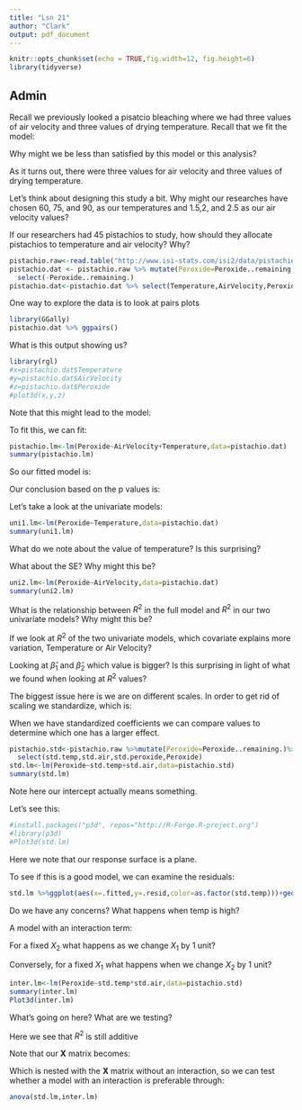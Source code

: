 ```yaml
---
title: "Lsn 21"
author: "Clark"
output: pdf_document
---
```


```r
knitr::opts_chunk$set(echo = TRUE,fig.width=12, fig.height=6)
library(tidyverse)
```

## Admin

Recall we previously looked a pisatcio bleaching where we had three values of air velocity and three values of drying temperature.  Recall that we fit the model:


\vspace{1.in}

Why might we be less than satisfied by this model or this analysis?

\vspace{1.in}

As it turns out, there were three values for air velocity and three values of drying temperature. 

Let's think about designing this study a bit.  Why might our researches have chosen 60, 75, and 90, as our temperatures and 1.5,2, and 2.5 as our air velocity values?

\vspace{.5in}

If our researchers had 45 pistachios to study, how should they allocate pistachios to temperature and air velocity? Why?

\vspace{1.in}


```r
pistachio.raw<-read.table("http://www.isi-stats.com/isi2/data/pistachioStudy.txt",header=T)
pistachio.dat <- pistachio.raw %>% mutate(Peroxide=Peroxide..remaining.)%>%
  select(-Peroxide..remaining.)
pistachio.dat<-pistachio.dat %>% select(Temperature,AirVelocity,Peroxide)
```

One way to explore the data is to look at pairs plots

```r
library(GGally)
pistachio.dat %>% ggpairs()
```

What is this output showing us?

\vspace{1.in}

```r
library(rgl)
#x=pistachio.dat$Temperature
#y=pistachio.dat$AirVelocity
#z=pistachio.dat$Peroxide
#plot3d(x,y,z)
```

Note that this might lead to the model:


\vspace{1.in}

To fit this, we can fit:

```r
pistachio.lm<-lm(Peroxide~AirVelocity+Temperature,data=pistachio.dat)
summary(pistachio.lm)
```

So our fitted model is:

\vspace{1.in}

Our conclusion based on the p values is:

\vspace{1.in}

Let's take a look at the univariate models:

```r
uni1.lm<-lm(Peroxide~Temperature,data=pistachio.dat)
summary(uni1.lm)
```

What do we note about the value of temperature?  Is this surprising?

\vspace{.5in}

What about the SE?  Why might this be?

\vspace{.5in}

```r
uni2.lm<-lm(Peroxide~AirVelocity,data=pistachio.dat)
summary(uni2.lm)
```

What is the relationship between $R^2$ in the full model and $R^2$ in our two univariate models?  Why might this be?

If we look at $R^2$ of the two univariate models, which covariate explains more variation, Temperature or Air Velocity?

\vspace{.5in}

Looking at $\hat{\beta}_1$ and $\hat{\beta}_2$ which value is bigger?  Is this surprising in light of what we found when looking at $R^2$ values?


\vspace{.5in}

The biggest issue here is we are on different scales.  In order to get rid of scaling we standardize, which is:

\vspace{.5in}

When we have standardized coefficients we can compare values to determine which one has a larger effect.

```r
pistachio.std<-pistachio.raw %>%mutate(Peroxide=Peroxide..remaining.)%>%
  select(std.temp,std.air,std.peroxide,Peroxide)
std.lm<-lm(Peroxide~std.temp+std.air,data=pistachio.std)
summary(std.lm)
```

Note here our intercept actually means something.  

\vspace{.5in}

Let's see this:
```r
#install.packages("p3d", repos="http://R-Forge.R-project.org")
#library(p3d)
#Plot3d(std.lm)
```

Here we note that our response surface is a plane.  

To see if this is a good model, we can examine the residuals:

```r
std.lm %>%ggplot(aes(x=.fitted,y=.resid,color=as.factor(std.temp)))+geom_point()
```

Do we have any concerns?  What happens when temp is high?  

\vspace{.5in}

A model with an interaction term:

\vspace{1.in}

For a fixed $X_2$ what happens as we change $X_1$ by 1 unit?  

\vspace{.5in}

Conversely, for a fixed $X_1$ what happens when we change $X_2$ by 1 unit?

\vspace{.5in}

```r
inter.lm<-lm(Peroxide~std.temp*std.air,data=pistachio.std)
summary(inter.lm)
Plot3d(inter.lm)
```

What's going on here?  What are we testing?  

\vspace{.5in}

Here we see that $R^2$ is still additive

Note that our $\textbf{X}$ matrix becomes:

\vspace{1.in}

Which is nested with the $\textbf{X}$ matrix without an interaction, so we can test whether a model with an interaction is preferable through:

```r
anova(std.lm,inter.lm)
```

